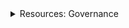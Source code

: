 <div class="stub">
<details><summary>Resources: Governance</summary>

This section is part of a series on the topic of *Governance*.

Docs:

- [Introduction to governance](/concepts/vega-protocol/governance.md)
- [Tutorials: Governance proposals](/tutorials/proposals/index.md)

Tools:

- [Vote and propose on the governance dApp ↗](https://governance.fairground.wtf)

</details>
</div>